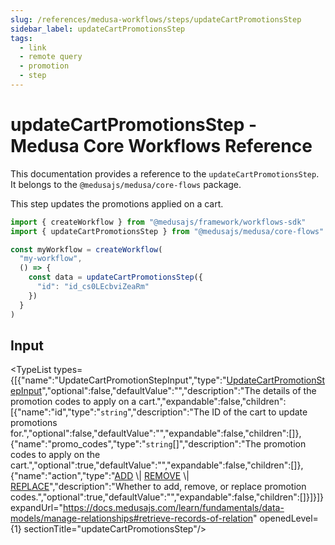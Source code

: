 ```yaml
---
slug: /references/medusa-workflows/steps/updateCartPromotionsStep
sidebar_label: updateCartPromotionsStep
tags:
  - link
  - remote query
  - promotion
  - step
---
```



# updateCartPromotionsStep - Medusa Core Workflows Reference

This documentation provides a reference to the `updateCartPromotionsStep`. It belongs to the `@medusajs/medusa/core-flows` package.

This step updates the promotions applied on a cart.

```ts title="src/workflows/my-workflow.ts"
import { createWorkflow } from "@medusajs/framework/workflows-sdk"
import { updateCartPromotionsStep } from "@medusajs/medusa/core-flows"

const myWorkflow = createWorkflow(
  "my-workflow",
  () => {
    const data = updateCartPromotionsStep({
      "id": "id_cs0LEcbviZeaRm"
    })
  }
)
```
  

## Input

<TypeList types={[{"name":"UpdateCartPromotionStepInput","type":"[UpdateCartPromotionStepInput](../../../../interfaces/core_flows.UpdateCartPromotionStepInput/page.mdx)","optional":false,"defaultValue":"","description":"The details of the promotion codes to apply on a cart.","expandable":false,"children":[{"name":"id","type":"`string`","description":"The ID of the cart to update promotions for.","optional":false,"defaultValue":"","expandable":false,"children":[]},{"name":"promo_codes","type":"`string`[]","description":"The promotion codes to apply on the cart.","optional":true,"defaultValue":"","expandable":false,"children":[]},{"name":"action","type":"[ADD](../../../../../utils/PromotionUtils/enums/utils.PromotionUtils.PromotionActions/page.mdx#add) \\| [REMOVE](../../../../../utils/PromotionUtils/enums/utils.PromotionUtils.PromotionActions/page.mdx#remove) \\| [REPLACE](../../../../../utils/PromotionUtils/enums/utils.PromotionUtils.PromotionActions/page.mdx#replace)","description":"Whether to add, remove, or replace promotion codes.","optional":true,"defaultValue":"","expandable":false,"children":[]}]}]} expandUrl="https://docs.medusajs.com/learn/fundamentals/data-models/manage-relationships#retrieve-records-of-relation" openedLevel={1} sectionTitle="updateCartPromotionsStep"/>

